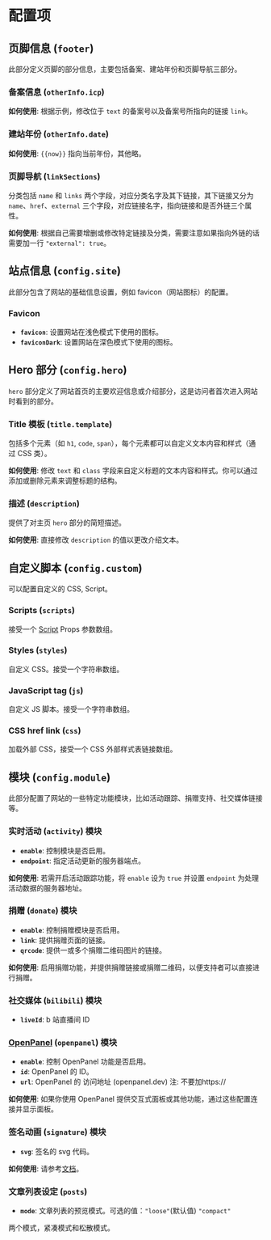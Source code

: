 # 配置项

## 页脚信息 (`footer`)

此部分定义页脚的部分信息，主要包括备案、建站年份和页脚导航三部分。

### 备案信息 (`otherInfo.icp`)

**如何使用**: 根据示例，修改位于 `text` 的备案号以及备案号所指向的链接 `link`。

### 建站年份 (`otherInfo.date`)

**如何使用**: `{{now}}` 指向当前年份，其他略。

### 页脚导航 (`linkSections`)

分类包括 `name` 和 `links` 两个字段，对应分类名字及其下链接，其下链接又分为 `name`、`href`、`external` 三个字段，对应链接名字，指向链接和是否外链三个属性。

**如何使用**: 根据自己需要增删或修改特定链接及分类，需要注意如果指向外链的话需要加一行 `"external": true`。

## 站点信息 (`config.site`)

此部分包含了网站的基础信息设置，例如 favicon（网站图标）的配置。

### Favicon

- **`favicon`**: 设置网站在浅色模式下使用的图标。
- **`faviconDark`**: 设置网站在深色模式下使用的图标。

## Hero 部分 (`config.hero`)

`hero` 部分定义了网站首页的主要欢迎信息或介绍部分，这是访问者首次进入网站时看到的部分。

### Title 模板 (`title.template`)

包括多个元素（如 `h1`, `code`, `span`），每个元素都可以自定义文本内容和样式（通过 CSS 类）。

**如何使用**: 修改 `text` 和 `class` 字段来自定义标题的文本内容和样式。你可以通过添加或删除元素来调整标题的结构。

### 描述 (`description`)

提供了对主页 `hero` 部分的简短描述。

**如何使用**: 直接修改 `description` 的值以更改介绍文本。

## 自定义脚本 (`config.custom`)

可以配置自定义的 CSS, Script。

### Scripts (`scripts`)

接受一个 [Script](https://nextjs.org/docs/app/api-reference/components/script#props) Props 参数数组。

### Styles (`styles`)

自定义 CSS。接受一个字符串数组。

### JavaScript tag (`js`)

自定义 JS 脚本。接受一个字符串数组。

### CSS href link (`css`)

加载外部 CSS，接受一个 CSS 外部样式表链接数组。

## 模块 (`config.module`)

此部分配置了网站的一些特定功能模块，比如活动跟踪、捐赠支持、社交媒体链接等。

### 实时活动 (`activity`) 模块

- **`enable`**: 控制模块是否启用。
- **`endpoint`**: 指定活动更新的服务器端点。

**如何使用**: 若需开启活动跟踪功能，将 `enable` 设为 `true` 并设置 `endpoint` 为处理活动数据的服务器地址。

### 捐赠 (`donate`) 模块

- **`enable`**: 控制捐赠模块是否启用。
- **`link`**: 提供捐赠页面的链接。
- **`qrcode`**: 提供一或多个捐赠二维码图片的链接。

**如何使用**: 启用捐赠功能，并提供捐赠链接或捐赠二维码，以便支持者可以直接进行捐赠。

### 社交媒体 (`bilibili`) 模块

- **`liveId`**: b 站直播间 ID


### [OpenPanel](https://openpanel.dev) (`openpanel`) 模块 <ProTag />

- **`enable`**: 控制 OpenPanel 功能是否启用。
- **`id`**: OpenPanel 的 ID。
- **`url`**: OpenPanel 的 访问地址 (openpanel.dev) 注: 不要加https://

**如何使用**: 如果你使用 OpenPanel 提供交互式面板或其他功能，通过这些配置连接并显示面板。

### 签名动画 (`signature`) 模块 <ProTag />

- **`svg`**: 签名的 svg 代码。

**如何使用**: 请参考[文档](extra#%E7%AD%BE%E5%90%8D%E5%8A%A8%E7%94%BB-)。

### 文章列表设定 (`posts`) <ProTag />

- **`mode`**: 文章列表的预览模式。可选的值：`"loose"`(默认值) `"compact"`

两个模式，紧凑模式和松散模式。
